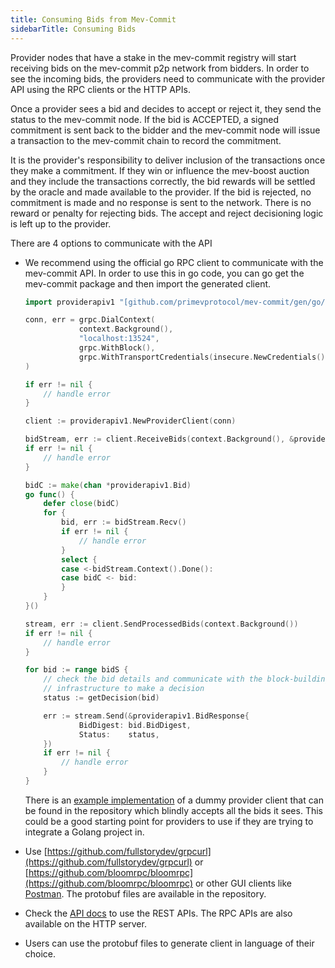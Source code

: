```yaml
---
title: Consuming Bids from Mev-Commit
sidebarTitle: Consuming Bids
---
```


Provider nodes that have a stake in the mev-commit registry will start receiving bids on the mev-commit p2p network from bidders. In order to see the incoming bids, the providers need to communicate with the provider API using the RPC clients or the HTTP APIs. 

Once a provider sees a bid and decides to accept or reject it, they send the status to the mev-commit node. If the bid is ACCEPTED, a signed commitment is sent back to the bidder and the mev-commit node will issue a transaction to the mev-commit chain to record the commitment. 

It is the provider's responsibility to deliver inclusion of the transactions once they make a commitment. If they win or influence the mev-boost auction and they include the transactions correctly, the bid rewards will be settled by the oracle and made available to the provider. If the bid is rejected, no commitment is made and no response is sent to the network. There is no reward or penalty for rejecting bids. The accept and reject decisioning logic is left up to the provider.

There are 4 options to communicate with the API

*   We recommend using the official go RPC client to communicate with the mev-commit API. In order to use this in go code, you can go get the mev-commit package and then import the generated client.

    ```go
    import providerapiv1 "[github.com/primevprotocol/mev-commit/gen/go/rpc/providerapi/v1](<http://github.com/primevprotocol/mev-commit/gen/go/rpc/providerapi/v1>)"

    conn, err = grpc.DialContext(
    			context.Background(),
    			"localhost:13524",
    			grpc.WithBlock(),
    			grpc.WithTransportCredentials(insecure.NewCredentials()),
    )

    if err != nil {
    	// handle error
    }

    client := providerapiv1.NewProviderClient(conn)

    bidStream, err := client.ReceiveBids(context.Background(), &providerapiv1.EmptyMessage{})
    if err != nil {
    	// handle error
    }

    bidC := make(chan *providerapiv1.Bid)
    go func() {
    	defer close(bidC)
    	for {
    		bid, err := bidStream.Recv()
    		if err != nil {
    			// handle error
    		}
    		select {
    		case <-bidStream.Context().Done():
    		case bidC <- bid:
    		}
    	}
    }()

    stream, err := client.SendProcessedBids(context.Background())
    if err != nil {
    	// handle error
    }

    for bid := range bidS {
    	// check the bid details and communicate with the block-building
    	// infrastructure to make a decision
    	status := getDecision(bid)

    	err := stream.Send(&providerapiv1.BidResponse{
    			BidDigest: bid.BidDigest,
    			Status:    status,
    	})
    	if err != nil {
    		// handle error
    	}	
    }
    ```

    There is an [example implementation](https://github.com/primevprotocol/mev-commit/tree/main/examples/provideremulator) of a dummy provider client that can be found in the repository which blindly accepts all the bids it sees. This could be a good starting point for providers to use if they are trying to integrate a Golang project in.
* Use [https://github.com/fullstorydev/grpcurl](https://github.com/fullstorydev/grpcurl) or [https://github.com/bloomrpc/bloomrpc](https://github.com/bloomrpc/bloomrpc) or other GUI clients like [Postman](https://www.postman.com). The protobuf files are available in the repository.
* Check the [API docs](https://primev-24.mintlify.app/api-reference/provider/sendprocessedbids) to use the REST APIs. The RPC APIs are also available on the HTTP server.
* Users can use the protobuf files to generate client in language of their choice.
